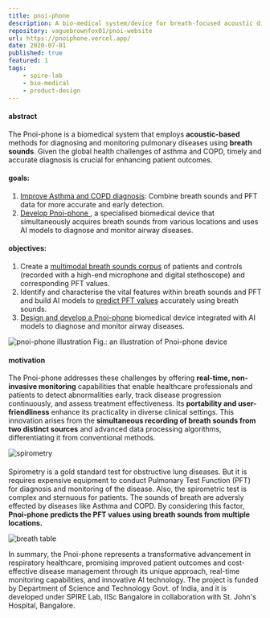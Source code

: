 ```yaml
---
title: pnoi-phone
description: A bio-medical system/device for breath-focused acoustic diagnosis and monitoring of pulmonary diseases
repository: vaguebrownfox01/pnoi-website
url: https://pnoiphone.vercel.app/
date: 2020-07-01
published: true
featured: 1
tags: 
    - spire-lab
    - bio-medical
    - product-design
---
```


#### abstract
The Pnoi-phone is a biomedical system that employs **acoustic-based** methods
for diagnosing and monitoring pulmonary diseases using **breath sounds**. Given
the global health challenges of asthma and COPD, timely and accurate diagnosis
is crucial for enhancing patient outcomes.

#### goals:

1. <u>Improve Asthma and COPD diagnosis</u>: Combine breath sounds and PFT data
   for more accurate and early detection.
2. <u>Develop Pnoi-phone </u>, a specialised biomedical device that
   simultaneously acquires breath sounds from various locations and uses AI
   models to diagnose and monitor airway diseases.

#### objectives:

1. Create a <u>multimodal breath sounds corpus</u> of patients and controls
   (recorded with a high-end microphone and digital stethoscope) and
   corresponding PFT values.
2. Identify and characterise the vital features within breath sounds and PFT and
   build AI models to <u>predict PFT values</u> accurately using breath sounds.
3. <u>Design and develop a Pnoi-phone</u> biomedical device integrated with AI
   models to diagnose and monitor airway diseases.

![pnoi-phone illustration](/images/projects/pnoi/pnoi-illustration.png) Fig.: an
illustration of Pnoi-phone device

#### motivation
The Pnoi-phone addresses these challenges by offering **real-time, non-invasive
monitoring** capabilities that enable healthcare professionals and patients to
detect abnormalities early, track disease progression continuously, and assess
treatment effectiveness. Its **portability and user-friendliness** enhance its
practicality in diverse clinical settings. This innovation arises from the
**simultaneous recording of breath sounds from two distinct sources** and
advanced data processing algorithms, differentiating it from conventional
methods.

![spirometry](/images/projects/pnoi/spirometry_process.gif)

#### 
Spirometry is a gold standard test for obstructive lung diseases. But it is
requires expensive equipment to conduct Pulmonary Test Function (PFT) for
diagnosis and monitoring of the disease. Also, the spirometric test is complex
and sternuous for patients. The sounds of breath are adversly effected by
diseases like Asthma and COPD. By considering this factor, **Pnoi-phone predicts
the PFT values using breath sounds from multiple locations.**

![breath table](/images/projects/pnoi/pnoi_breath-sound-table.png)

In summary, the Pnoi-phone represents a transformative advancement in
respiratory healthcare, promising improved patient outcomes and cost-effective
disease management through its unique approach, real-time monitoring
capabilities, and innovative AI technology. The project is funded by Department
of Science and Technology Govt. of India, and it is developed under SPIRE Lab,
IISc Bangalore in collaboration with St. John's Hospital, Bangalore.
